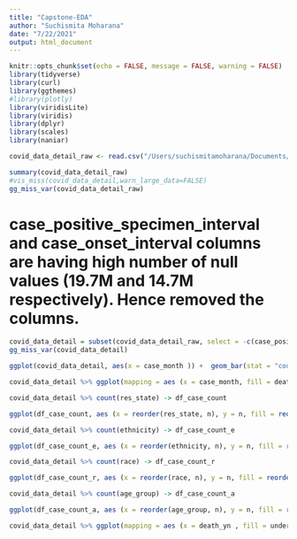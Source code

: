 ```yaml
---
title: "Capstone-EDA"
author: "Suchismita Moharana"
date: "7/22/2021"
output: html_document
---
```


```r
knitr::opts_chunk$set(echo = FALSE, message = FALSE, warning = FALSE)
library(tidyverse)
library(curl)
library(ggthemes)
#library(plotly)
library(viridisLite)
library(viridis)
library(dplyr)
library(scales)
library(naniar)

```

 
```r
covid_data_detail_raw <- read.csv("/Users/suchismitamoharana/Documents/COVID-19_Case_Surveillance_Public_Use_Data_with_Geography.csv")
```


```r
summary(covid_data_detail_raw)
#vis_miss(covid_data_detail,warn_large_data=FALSE)
gg_miss_var(covid_data_detail_raw)

```


# case_positive_specimen_interval and case_onset_interval columns are having high number of null values (19.7M and 14.7M respectively). Hence removed the columns. 
```r
covid_data_detail = subset(covid_data_detail_raw, select = -c(case_positive_specimen_interval,case_onset_interval) )
gg_miss_var(covid_data_detail)

```


```r
ggplot(covid_data_detail, aes(x = case_month )) +  geom_bar(stat = "count")   + xlab("\nYear-Month") + ylab ("Number of COVID-19 cases\n") +  ggtitle("Case count for each month") + theme(axis.text.x = element_text(angle=45,hjust=1, size=8)) + scale_y_continuous(labels = unit_format (unit="M",scale=1e-6))
```


```r
covid_data_detail %>% ggplot(mapping = aes (x = case_month, fill = death_yn)) + geom_bar(position = "fill") + ylab("Death Percentage\n")  + xlab("\nYear-Month")  + theme(axis.text.x = element_text(angle=45,hjust=1,size=8)) + ggtitle ("Death Percentage for each Month") 

```



```r
covid_data_detail %>% count(res_state) -> df_case_count 

ggplot(df_case_count, aes (x = reorder(res_state, n), y = n, fill = reorder(res_state, n) )) + geom_bar(stat = "identity") + scale_fill_viridis (discrete = TRUE, direction = -1) + scale_color_manual(values=c("black", "white")) + theme(axis.text.x = element_text(angle=45,hjust=1, size=8)) + xlab("\nState Code") + ylab ("Total Cases\n") + labs(fill = "State") + ggtitle("Count summary for number of cases by State")

```



```r
covid_data_detail %>% count(ethnicity) -> df_case_count_e

ggplot(df_case_count_e, aes (x = reorder(ethnicity, n), y = n, fill = reorder(ethnicity, n) )) + geom_bar(stat = "identity") + scale_fill_viridis (discrete = TRUE, direction = -1) + scale_color_manual(values=c("black", "white")) + theme(axis.text.x = element_text(angle=45,hjust=1, size=8)) + xlab("Ethnicity\n") + ylab ("Total Cases\n") + labs(fill = "Ethnicity") + ggtitle("Count summary for number of cases by Ethnicity")

```


```r
covid_data_detail %>% count(race) -> df_case_count_r

ggplot(df_case_count_r, aes (x = reorder(race, n), y = n, fill = reorder(race, n) )) + geom_bar(stat = "identity") + scale_fill_viridis (discrete = TRUE, direction = -1) + scale_color_manual(values=c("black", "white")) + theme(axis.text.x = element_text(angle=45,hjust=1, size=8)) + xlab("Race\n") + ylab ("Total Cases\n") + labs(fill = "Race") + ggtitle("Count summary for number of cases by Race")

```


```r
covid_data_detail %>% count(age_group) -> df_case_count_a

ggplot(df_case_count_a, aes (x = reorder(age_group, n), y = n, fill = reorder(age_group, n) )) + geom_bar(stat = "identity") + scale_fill_viridis (discrete = TRUE, direction = -1) + scale_color_manual(values=c("black", "white")) + theme(axis.text.x = element_text(angle=45,hjust=1, size=8)) + xlab("Age Group\n") + ylab ("Total Cases\n") + labs(fill = "Age Group") + ggtitle("Count summary for number of cases by Age Group")

```



```r
covid_data_detail %>% ggplot(mapping = aes (x = death_yn , fill = underlying_conditions_yn )) + geom_bar(position = "fill") + ylab("Death Percentage\n") + xlab("\n Death?") + theme(axis.text.x = element_text(angle=0,size=8)) + ggtitle ("Death vs Underlying Condition") + labs(fill = "Underlying Condition Exists") 
```








